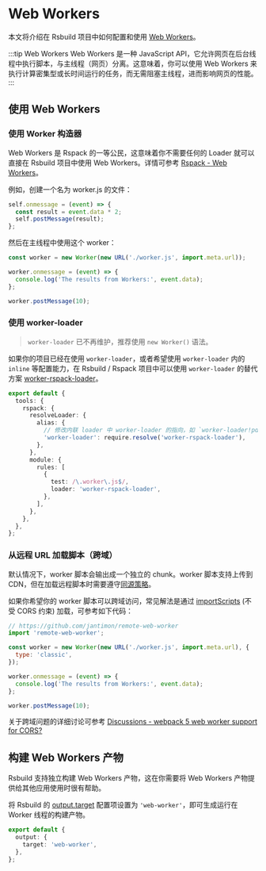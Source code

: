 # Web Workers

本文将介绍在 Rsbuild 项目中如何配置和使用 [Web Workers](https://developer.mozilla.org/zh-CN/docs/Web/API/Web_Workers_API/Using_web_workers)。

:::tip Web Workers
Web Workers 是一种 JavaScript API，它允许网页在后台线程中执行脚本，与主线程（网页）分离。这意味着，你可以使用 Web Workers 来执行计算密集型或长时间运行的任务，而无需阻塞主线程，进而影响网页的性能。
:::

## 使用 Web Workers

### 使用 Worker 构造器

Web Workers 是 Rspack 的一等公民，这意味着你不需要任何的 Loader 就可以直接在 Rsbuild 项目中使用 Web Workers。详情可参考 [Rspack - Web Workers](https://rspack.dev/zh/guide/features/web-workers)。

例如，创建一个名为 worker.js 的文件：

```js title=worker.js
self.onmessage = (event) => {
  const result = event.data * 2;
  self.postMessage(result);
};
```

然后在主线程中使用这个 worker：

```js title=index.js
const worker = new Worker(new URL('./worker.js', import.meta.url));

worker.onmessage = (event) => {
  console.log('The results from Workers:', event.data);
};

worker.postMessage(10);
```

### 使用 worker-loader

> `worker-loader` 已不再维护，推荐使用 `new Worker()` 语法。

如果你的项目已经在使用 `worker-loader`，或者希望使用 `worker-loader` 内的 `inline` 等配置能力，在 Rsbuild / Rspack 项目中可以使用 `worker-loader` 的替代方案 [worker-rspack-loader](https://github.com/rspack-contrib/worker-rspack-loader)。

```ts
export default {
  tools: {
    rspack: {
      resolveLoader: {
        alias: {
          // 修改内联 loader 中 worker-loader 的指向，如 `worker-loader!pdfjs-dist/es5/build/pdf.worker.js`
          'worker-loader': require.resolve('worker-rspack-loader'),
        },
      },
      module: {
        rules: [
          {
            test: /\.worker\.js$/,
            loader: 'worker-rspack-loader',
          },
        ],
      },
    },
  },
};
```

### 从远程 URL 加载脚本（跨域）

默认情况下，worker 脚本会输出成一个独立的 chunk。worker 脚本支持上传到 CDN，但在加载远程脚本时需要遵守[同源策略](https://developer.mozilla.org/zh-CN/docs/Web/Security/Same-origin_policy)。

如果你希望你的 worker 脚本可以跨域访问，常见解法是通过 [importScripts](https://developer.mozilla.org/zh-CN/docs/Web/API/WorkerGlobalScope/importScripts) (不受 CORS 约束) 加载，可参考如下代码：

```js title=index.js {2}
// https://github.com/jantimon/remote-web-worker
import 'remote-web-worker';

const worker = new Worker(new URL('./worker.js', import.meta.url), {
  type: 'classic',
});

worker.onmessage = (event) => {
  console.log('The results from Workers:', event.data);
};

worker.postMessage(10);
```

关于跨域问题的详细讨论可参考 [Discussions - webpack 5 web worker support for CORS?](https://github.com/webpack/webpack/discussions/14648)

## 构建 Web Workers 产物

Rsbuild 支持独立构建 Web Workers 产物，这在你需要将 Web Workers 产物提供给其他应用使用时很有帮助。

将 Rsbuild 的 [output.target](/config/output/target) 配置项设置为 `'web-worker'`，即可生成运行在 Worker 线程的构建产物。

```ts
export default {
  output: {
    target: 'web-worker',
  },
};
```
